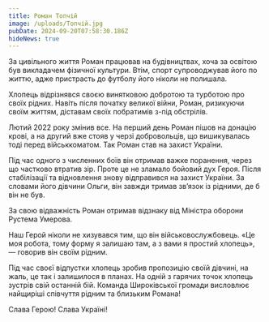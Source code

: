 ```yaml
---
title: Роман Топчій
image: /uploads/Топчій.jpg
pubDate: 2024-09-20T07:58:30.186Z
hideNews: true
---
```


За цивільного життя Роман працював на будівництвах, хоча за освітою був викладачем фізичної культури. Втім, спорт супроводжував його по життю, адже пристрасть до футболу його ніколи не полишала. 

Хлопець відрізнявся своєю винятковою добротою та турботою про своїх рідних. Навіть після початку великої війни, Роман, ризикуючи своїм життям, діставам своїх побратимів з-під обстрілів. 

Лютий 2022 року змінив все. На перший день Роман пішов на донацію крові, а на другий вже стояв у черзі добровольців, що вишикувалась тоді перед військкоматом. Так Роман став на захист України. 

Під час одного з численних боїв він отримав важке поранення, через що частково втратив зір. Проте це не зламало бойовий дух Героя. Після стабілізації та відновлення знову відправився на захист України. За словами його дівчини Ольги, він завжди тримав зв’язок із рідними, де б він не був. 

За свою відважність Роман отримав відзнаку від Міністра оборони Рустема Умерова. 

Наш Герой ніколи не хизувався тим, що він військовослужбовець. «Це моя робота, тому форму я залишаю там, а з вами я простий хлопець», — говорив він своїм рідним. 

Під час своєї відпустки хлопець зробив пропозицію своїй дівчині, на жаль, це так і залишилося в планах. На одній з гарячих точок хлопець зустрів свій останній бій. Команда Широківської громади висловлює найщиріші співчуття рідним та близьким Романа! 

Слава Герою! Слава Україні! 
